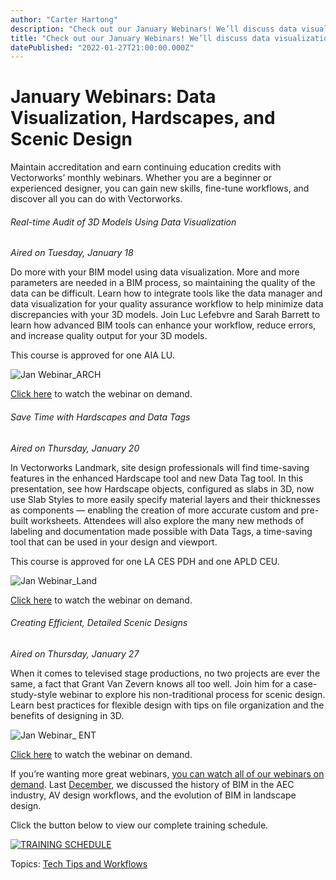 ```yaml
---
author: "Carter Hartong"
description: "Check out our January Webinars! We’ll discuss data visualization, data tags, and scenic design."
title: "Check out our January Webinars! We’ll discuss data visualization, data tags, and scenic design." 
datePublished: "2022-01-27T21:00:00.000Z"
---
```

# January Webinars: Data Visualization, Hardscapes, and Scenic Design

Maintain accreditation and earn continuing education credits with Vectorworks’ monthly webinars. Whether you are a beginner or experienced designer, you can gain new skills, fine-tune workflows, and discover all you can do with Vectorworks.

###### Real-time Audit of 3D Models Using Data Visualization

_Aired on Tuesday, January 18_

Do more with your BIM model using data visualization. More and more parameters are needed in a BIM process, so maintaining the quality of the data can be difficult. Learn how to integrate tools like the data manager and data visualization for your quality assurance workflow to help minimize data discrepancies with your 3D models. Join Luc Lefebvre and Sarah Barrett to learn how advanced BIM tools can enhance your workflow, reduce errors, and increase quality output for your 3D models.

This course is approved for one AIA LU.

![Jan Webinar_ARCH](https://blog.vectorworks.net/hs-fs/hubfs/Blog%20Images/220119_Jan%20Webinar/Jan%20Webinar_ARCH.jpg?width=1440&name=Jan%20Webinar_ARCH.jpg)

[Click here](https://university.vectorworks.net/course/view.php?id=649) to watch the webinar on demand.

###### Save Time with Hardscapes and Data Tags

_Aired on Thursday, January 20_

In Vectorworks Landmark, site design professionals will find time-saving features in the enhanced Hardscape tool and new Data Tag tool. In this presentation, see how Hardscape objects, configured as slabs in 3D, now use Slab Styles to more easily specify material layers and their thicknesses as components — enabling the creation of more accurate custom and pre-built worksheets. Attendees will also explore the many new methods of labeling and documentation made possible with Data Tags, a time-saving tool that can be used in your design and viewport.

This course is approved for one LA CES PDH and one APLD CEU.

![Jan Webinar_Land](https://blog.vectorworks.net/hs-fs/hubfs/Blog%20Images/220119_Jan%20Webinar/Jan%20Webinar_Land.jpg?width=1440&name=Jan%20Webinar_Land.jpg)

[Click here](https://university.vectorworks.net/course/view.php?id=185) to watch the webinar on demand.

###### Creating Efficient, Detailed Scenic Designs

_Aired on Thursday, January 27_

When it comes to televised stage productions, no two projects are ever the same, a fact that Grant Van Zevern knows all too well. Join him for a case-study-style webinar to explore his non-traditional process for scenic design. Learn best practices for flexible design with tips on file organization and the benefits of designing in 3D.

![Jan Webinar_ ENT](https://blog.vectorworks.net/hs-fs/hubfs/Blog%20Images/220119_Jan%20Webinar/Jan%20Webinar_%20ENT.jpeg?width=1440&name=Jan%20Webinar_%20ENT.jpeg)

[ Click here](https://university.vectorworks.net/course/view.php?id=745) to watch the webinar on demand.

If you’re wanting more great webinars, [you can watch all of our webinars on demand](https://university.vectorworks.net/). Last [December](../../../net/vectorworks/blog/vectorworks-webinars-december-2021.html), we discussed the history of BIM in the AEC industry, AV design workflows, and the evolution of BIM in landscape design.

Click the button below to view our complete training schedule.

[![TRAINING SCHEDULE](https://no-cache.hubspot.com/cta/default/3018241/6cad22a3-4af0-4ea0-923f-9ebf5a84c2f9.png)](https://cta-redirect.hubspot.com/cta/redirect/3018241/6cad22a3-4af0-4ea0-923f-9ebf5a84c2f9) 

 Topics: [Tech Tips and Workflows](https://blog.vectorworks.net/topic/tech-tips-and-workflows) 

 